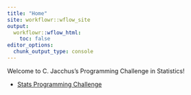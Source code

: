 ```yaml
---
title: "Home"
site: workflowr::wflow_site
output:
  workflowr::wflow_html:
    toc: false
editor_options:
  chunk_output_type: console
---
```


Welcome to C. Jacchus's Programming Challenge in Statistics!

* [Stats Programming Challenge](programming_challenge_stats.html)

